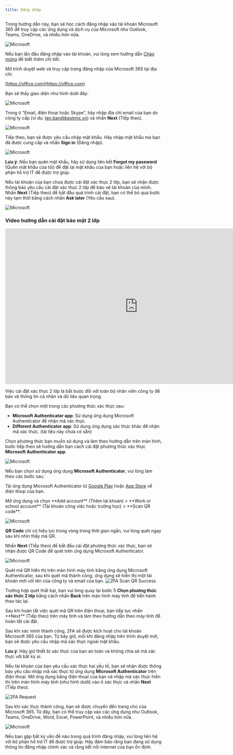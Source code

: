 ```yaml
---
title: Đăng nhập
---
```


Trong hướng dẫn này, bạn sẽ học cách đăng nhập vào tài khoản Microsoft 365 để truy cập các ứng dụng và dịch vụ của Microsoft như Outlook, Teams, OneDrive, và nhiều hơn nữa.

<img
  src="/images/microsoft.png"
  alt="Microsoft"
/>

<Note>Nếu bạn lần đầu đăng nhập vào tài khoản, vui lòng xem hướng dẫn [Chào mừng](/microsoft/chao-mung) để biết thêm chi tiết.</Note>

<Steps>

<Step title="Truy cập trang Đăng nhập Microsoft 365">

Mở trình duyệt web và truy cập trang đăng nhập của Microsoft 365 tại địa chỉ:

[https://office.com](https://office.com)

Bạn sẽ thấy giao diện như hình dưới đây:

<img
  src="/images/microsoft/account/login_home.jpg"
  alt="Microsoft"
/>

</Step>

<Step title="Nhập Địa chỉ Email">

Trong ô "Email, điện thoại hoặc Skype", hãy nhập địa chỉ email của bạn do công ty cấp (ví dụ: ten.ban@bestmix.vn) và nhấn **Next** (Tiếp theo).

<img
  src="/images/microsoft/account/login_form_email.jpg"
  alt="Microsoft"
/>

</Step>

<Step title="Nhập Mật khẩu">

Tiếp theo, bạn sẽ được yêu cầu nhập mật khẩu. Hãy nhập mật khẩu mà bạn đã được cung cấp và nhấn **Sign in** (Đăng nhập).

<img
  src="/images/microsoft/account/login_form_password.jpg"
  alt="Microsoft"
/>

<Note>**Lưu ý**: Nếu bạn quên mật khẩu, hãy sử dụng liên kết **Forgot my password** (Quên mật khẩu của tôi) để đặt lại mật khẩu của bạn hoặc liên hệ với bộ phận hỗ trợ IT để được trợ giúp.</Note>

</Step>

<Step title="Yêu cầu bổ sung xác thực 2 lớp (nếu đã thiết lập, nhảy đến bước 8)">

Nếu tài khoản của bạn chưa được cài đặt xác thực 2 lớp, bạn sẽ nhận được thông báo yêu cầu cài đặt xác thực 2 lớp để bảo vệ tài khoản của mình. Nhấn **Next** (Tiếp theo) để bắt đầu quá trình cài đặt, bạn có thể bỏ qua bước này tạm thời bằng cách nhấn **Ask later** (Yêu cầu sau).

<img
  src="/images/microsoft/account/2fa_step0.png"
  alt="Microsoft"
/>

### Video hướng dẫn cài đặt bảo mật 2 lớp

<iframe width="850"
  height="500" src="https://www.youtube.com/embed/JCFAoMPFq-Q" title="Overview of multi factor authentication" frameborder="0" allow="accelerometer; autoplay; clipboard-write; encrypted-media; gyroscope; picture-in-picture; web-share" referrerpolicy="strict-origin-when-cross-origin" allowfullscreen></iframe>

<Warning>Việc cài đặt xác thực 2 lớp là bắt buộc đối với toàn bộ nhân viên công ty để bảo vệ thông tin cá nhân và dữ liệu quan trọng.</Warning>

</Step>

<Step title="Chọn phương thức xác thực 2 lớp">

Bạn có thể chọn một trong các phương thức xác thực sau:

- **Microsoft Authenticator app**: Sử dụng ứng dụng Microsoft Authenticator để nhận mã xác thực.
- **Different Authenticator app**: Sử dụng ứng dụng xác thực khác để nhận mã xác thực. (tài liệu này chưa có sẵn)

Chọn phương thức bạn muốn sử dụng và làm theo hướng dẫn trên màn hình, bước tiếp theo sẽ hướng dẫn bạn cách cài đặt phương thức xác thực **Microsoft Authenticator app**.

<img
  src="/images/microsoft/account/2fa_step1.jpg"
  alt="Microsoft"
/>

</Step>
<Step title="Thiết lập Microsoft Authenticator trên điện thoại">

Nếu bạn chọn sử dụng ứng dụng **Microsoft Authenticator**, vui lòng làm theo các bước sau:

<Steps>

<Step title="Tải ứng dụng Microsoft Authenticator trên điện thoại">

Tải ứng dụng Microsoft Authenticator từ [Google Play](https://play.google.com/store/apps/details?id=com.azure.authenticator) hoặc [App Store](https://apps.apple.com/us/app/microsoft-authenticator/id983156458) về điện thoại của bạn.

</Step>

<Step title="Thêm tài khoản (trên điện thoại)">
Mở ứng dụng và chọn **Add account** (Thêm tài khoản) > **Work or school account** (Tài khoản công việc hoặc trường học) > **Scan QR code**.

<img
  src="/images/microsoft/account/2fa_step3.png"
  alt="Microsoft"
/>

</Step>

<Step title="Tiếp tục nhấn Next (trên máy tính) để bắt đầu cài đặt">

<Warning>**QR Code** chỉ có hiệu lực trong vòng trong thời gian ngắn, vui lòng quét ngay sau khi nhìn thấy mã QR.</Warning>

Nhấn **Next** (Tiếp theo) để bắt đầu cài đặt phương thức xác thực, bạn sẽ nhận được QR Code để quét trên ứng dụng Microsoft Authenticator.

<img
  src="/images/microsoft/account/2fa_step2.jpg"
  alt="Microsoft"
/>

</Step>


<Step title="Quét mã QR (trên điện thoại)">
Quét mã QR hiển thị trên màn hình máy tính bằng ứng dụng Microsoft Authenticator, sau khi quét mã thành công, ứng dụng sẽ hiển thị một tài khoản mới với tên của công ty và email của bạn.

<img src="/images/microsoft/2fa/2fa_success.jpg" alt="2FA Scan QR Success" />

<Tip>Trường hợp quét thất bại, bạn vui lòng quay lại bước 5 **Chọn phương thức xác thức 2 lớp** bằng cách nhấn **Back** trên màn hình máy tính để tiến hành thao tác lại.</Tip>

</Step>
<Step title="Hoàn tất quét mã QR (trên máy tính)">
Sau khi hoàn tất việc quét mã QR trên điện thoại, bạn tiếp tục  nhấn **Next** (Tiếp theo) trên máy tính và làm theo hướng dẫn theo máy tính để hoàn tất cài đặt.
</Step>
</Steps>
</Step>
<Step title="Hoàn tất cài đặt xác thức hai yếu tố">

Sau khi xác minh thành công, 2FA sẽ được kích hoạt cho tài khoản Microsoft 365 của bạn. Từ bây giờ, mỗi khi đăng nhập trên trình duyệt mới, bạn sẽ được yêu cầu nhập mã xác thực ngoài mật khẩu.

<Note> **Lưu ý**: Hãy giữ thiết bị xác thực của bạn an toàn và không chia sẻ mã xác thực với bất kỳ ai.</Note>
</Step>

<Step title="Xác thực hai yếu tố (nếu không được yêu cầu có thể bỏ qua bước này)">

Nếu tài khoản của bạn yêu cầu xác thực hai yếu tố, bạn sẽ nhận được thông báo yêu cầu nhập mã xác thực từ ứng dụng **Microsoft Authenticator** trên điện thoại. Mở ứng dụng bằng điện thoại của bạn và nhập mã xác thực hiển thị trên màn hình máy tính (như hình dưới) vào ô xác thực và nhấn **Next** (Tiếp theo).

<img
  src="/images/microsoft/2fa/2fa_request.jpg"
  alt="2FA Request"
/>

</Step>

<Step title="Hoàn tất đăng nhập">

Sau khi xác thực thành công, bạn sẽ được chuyển đến trang chủ của Microsoft 365. Từ đây, bạn có thể truy cập vào các ứng dụng như Outlook, Teams, OneDrive, Word, Excel, PowerPoint, và nhiều hơn nữa.

<img src="/images/microsoft/account/login_success.jpg" alt="Microsoft" />

</Step>
</Steps>

Nếu bạn gặp bất kỳ vấn đề nào trong quá trình đăng nhập, vui lòng liên hệ với bộ phận hỗ trợ IT để được trợ giúp. Hãy đảm bảo rằng bạn đang sử dụng thông tin đăng nhập chính xác và rằng kết nối internet của bạn ổn định.
